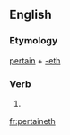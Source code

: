 ==English==

===Etymology===
[[pertain]] + [[-eth]]

===Verb===
{{en-verb form}}

# {{archaic third-person singular of|pertain}}

[[fr:pertaineth]]
